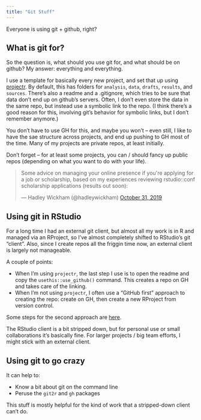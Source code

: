 ```yaml
---
title: "Git Stuff"
---
```


Everyone is using git + github, right? 

## What is git for?

So the question is, what should you use git for, and what should be on github? My answer: everything and everything. 

I use a template for basically every new project, and set that up using [projectr](https://github.com/jeff-goldsmith/projectr). By default, this has folders for `analysis`, `data`, `drafts`, `results`, and `sources`. There's also a readme and a .gitignore, which tries to be sure that data don't end up on github's servers. Often, I don't even store the data in the same repo, but instead use a symbolic link to the repo. (I think there's a good reason for this, involving git's behavior for symbolic links, but I don't remember anymore.)

You don't have to use GH for this, and maybe you won't -- even still, I like to have the sae structure across projects, and end up pushing to GH most of the time. Many of my projects are private repos, at least initially. 

Don't forget -- for at least some projects, you can / should fancy up public repos (depending on what you want to do with your life).

<blockquote class="twitter-tweet" data-lang="en"><p lang="en" dir="ltr">Some advice on managing your online presence if you&#39;re applying for a job or scholarship, based on my experiences reviewing rstudio::conf scholarship applications (results out soon):</p>&mdash; Hadley Wickham (@hadleywickham) <a href="https://twitter.com/hadleywickham/status/1189971594778681344?ref_src=twsrc%5Etfw">October 31, 2019</a></blockquote> <script async src="https://platform.twitter.com/widgets.js" charset="utf-8"></script> 


## Using git in RStudio

For a long time I had an external git client, but almost all my work is in R and managed via an RProject, so I've almost completely shifted to RStudio's git "client". Also, since I create repos all the friggin time now, an external client is largely not manageable. 

A couple of points:

* When I'm using `projectr`, the last step I use is to open the readme and copy the `usethis::use_github()` command. This creates a repo on GH and takes care of the linking.
* When I'm not using `projectr`, I often use a "GitHub first" approach to creating the repo: create on GH, then create a new RProject from version control. 

Some steps for the second approach are [here](https://p8105.com/git.html).

The RStudio client is a bit stripped down, but for personal use or small collaborations it's basically fine. For larger projects / big team efforts, I might stick with an external client. 


## Using git to go crazy

It can help to:

* Know a bit about git on the command line
* Peruse the `git2r` and `gh` packages

This stuff is mostly helpful for the kind of work that a stripped-down client can't do. 